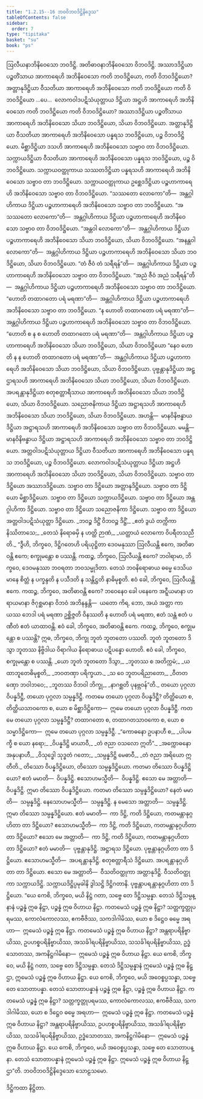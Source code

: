 ```yaml
---
title: "1.2.15--16 ဘဝဝိဘဝဒိဋ္ဌိနိဒ္ဒေသ"
tableOfContents: false
sidebar:
  order: 7
type: "tipitaka"
basket: "su"
book: "ps"
---
```



<DynamicBreadcrumb />

<Division number="148" book="ps">

<Paragraph number="827" book="ps">
ဩလီယနာဘိနိဝေသော ဘဝဒိဋ္ဌိ. အတိဓာဝနာဘိနိဝေသော ဝိဘဝဒိဋ္ဌိ. အဿာဒဒိဋ္ဌိယာ ပဉ္စတိံသာယ အာကာရေဟိ အဘိနိဝေသော ကတိ ဘဝဒိဋ္ဌိယော, ကတိ ဝိဘဝဒိဋ္ဌိယော? အတ္တာနုဒိဋ္ဌိယာ ဝီသတိယာ အာကာရေဟိ အဘိနိဝေသော ကတိ ဘဝဒိဋ္ဌိယော ကတိ ဝိဘဝဒိဋ္ဌိယော …ပေ…  လောကဝါဒပဋိသံယုတ္တာယ ဒိဋ္ဌိယာ အဋ္ဌဟိ အာကာရေဟိ အဘိနိဝေသော ကတိ ဘဝဒိဋ္ဌိယော ကတိ ဝိဘဝဒိဋ္ဌိယော?
</Paragraph>

<Paragraph number="828" book="ps">
အဿာဒဒိဋ္ဌိယာ ပဉ္စတိံသာယ အာကာရေဟိ အဘိနိဝေသော သိယာ ဘဝဒိဋ္ဌိယော, သိယာ ဝိဘဝဒိဋ္ဌိယော. အတ္တာနုဒိဋ္ဌိယာ ဝီသတိယာ အာကာရေဟိ အဘိနိဝေသော ပန္နရသ ဘဝဒိဋ္ဌိယော, ပဉ္စ ဝိဘဝဒိဋ္ဌိယော. မိစ္ဆာဒိဋ္ဌိယာ ဒသဟိ အာကာရေဟိ အဘိနိဝေသော သဗ္ဗာဝ တာ ဝိဘဝဒိဋ္ဌိယော. သက္ကာယဒိဋ္ဌိယာ ဝီသတိယာ အာကာရေဟိ အဘိနိဝေသော ပန္နရသ ဘဝဒိဋ္ဌိယော, ပဉ္စ ဝိဘဝဒိဋ္ဌိယော. သက္ကာယဝတ္ထုကာယ သဿတဒိဋ္ဌိယာ ပန္နရသဟိ အာကာရေဟိ အဘိနိဝေသော သဗ္ဗာဝ တာ ဘဝဒိဋ္ဌိယော. သက္ကာယဝတ္ထုကာယ ဥစ္ဆေဒဒိဋ္ဌိယာ ပဉ္စဟာကာရေဟိ အဘိနိဝေသော သဗ္ဗာဝ တာ ဝိဘဝဒိဋ္ဌိယော.
</Paragraph>

<Paragraph number="829" book="ps">
“သဿတော လောကော”တိ—  အန္တဂ္ဂါဟိကာယ ဒိဋ္ဌိယာ ပဉ္စဟာကာရေဟိ အဘိနိဝေသော သဗ္ဗာဝ တာ ဘဝဒိဋ္ဌိယော. “အသဿတော လောကော”တိ—  အန္တဂ္ဂါဟိကာယ ဒိဋ္ဌိယာ ပဉ္စဟာကာရေဟိ အဘိနိဝေသော သဗ္ဗာဝ တာ ဝိဘဝဒိဋ္ဌိယော. “အန္တဝါ လောကော”တိ—  အန္တဂ္ဂါဟိကာယ ဒိဋ္ဌိယာ ပဉ္စဟာကာရေဟိ အဘိနိဝေသော သိယာ ဘဝဒိဋ္ဌိယော, သိယာ ဝိဘဝဒိဋ္ဌိယော. “အနန္တဝါ လောကော”တိ—  အန္တဂ္ဂါဟိကာယ ဒိဋ္ဌိယာ ပဉ္စဟာကာရေဟိ အဘိနိဝေသော သိယာ ဘဝဒိဋ္ဌိယော, သိယာ ဝိဘဝဒိဋ္ဌိယော. “တံ ဇီဝံ တံ သရီရန်”တိ—  အန္တဂ္ဂါဟိကာယ ဒိဋ္ဌိယာ ပဉ္စဟာကာရေဟိ အဘိနိဝေသော သဗ္ဗာဝ တာ ဝိဘဝဒိဋ္ဌိယော. “အညံ ဇီဝံ အညံ သရီရန်”တိ—  အန္တဂ္ဂါဟိကာယ ဒိဋ္ဌိယာ ပဉ္စဟာကာရေဟိ အဘိနိဝေသော သဗ္ဗာဝ တာ ဘဝဒိဋ္ဌိယော. “ဟောတိ တထာဂတော ပရံ မရဏာ”တိ—  အန္တဂ္ဂါဟိကာယ ဒိဋ္ဌိယာ ပဉ္စဟာကာရေဟိ အဘိနိဝေသော သဗ္ဗာဝ တာ ဘဝဒိဋ္ဌိယော. “န ဟောတိ တထာဂတော ပရံ မရဏာ”တိ—  အန္တဂ္ဂါဟိကာယ ဒိဋ္ဌိယာ ပဉ္စဟာကာရေဟိ အဘိနိဝေသော သဗ္ဗာဝ တာ ဝိဘဝဒိဋ္ဌိယော. “ဟောတိ စ န စ ဟောတိ တထာဂတော ပရံ မရဏာ”တိ—  အန္တဂ္ဂါဟိကာယ ဒိဋ္ဌိယာ ပဉ္စဟာကာရေဟိ အဘိနိဝေသော သိယာ ဘဝဒိဋ္ဌိယော, သိယာ ဝိဘဝဒိဋ္ဌိယော “နေဝ ဟောတိ န န ဟောတိ တထာဂတော ပရံ မရဏာ”တိ—  အန္တဂ္ဂါဟိကာယ ဒိဋ္ဌိယာ ပဉ္စဟာကာရေဟိ အဘိနိဝေသော သိယာ ဘဝဒိဋ္ဌိယော, သိယာ ဝိဘဝဒိဋ္ဌိယော.
</Paragraph>

<Paragraph number="830" book="ps">
ပုဗ္ဗန္တာနုဒိဋ္ဌိယာ အဋ္ဌာရသဟိ အာကာရေဟိ အဘိနိဝေသော သိယာ ဘဝဒိဋ္ဌိယော, သိယာ ဝိဘဝဒိဋ္ဌိယော. အပရန္တာနုဒိဋ္ဌိယာ စတုစတ္တာရီသာယ အာကာရေဟိ အဘိနိဝေသော သိယာ ဘဝဒိဋ္ဌိယော, သိယာ ဝိဘဝဒိဋ္ဌိယော. သညောဇနိကာယ ဒိဋ္ဌိယာ အဋ္ဌာရသဟိ အာကာရေဟိ အဘိနိဝေသော သိယာ ဘဝဒိဋ္ဌိယော, သိယာ ဝိဘဝဒိဋ္ဌိယော. အဟန္တိ—  မာနဝိနိဗန္ဓာယ ဒိဋ္ဌိယာ အဋ္ဌာရသဟိ အာကာရေဟိ အဘိနိဝေသော သဗ္ဗာဝ တာ ဝိဘဝဒိဋ္ဌိယော. မမန္တိ—  မာနဝိနိဗန္ဓာယ ဒိဋ္ဌိယာ အဋ္ဌာရသဟိ အာကာရေဟိ အဘိနိဝေသော သဗ္ဗာဝ တာ ဘဝဒိဋ္ဌိယော. အတ္တဝါဒပဋိသံယုတ္တာယ ဒိဋ္ဌိယာ ဝီသတိယာ အာကာရေဟိ အဘိနိဝေသော ပန္နရသ ဘဝဒိဋ္ဌိယော, ပဉ္စ ဝိဘဝဒိဋ္ဌိယော. လောကဝါဒပဋိသံယုတ္တာယ ဒိဋ္ဌိယာ အဋ္ဌဟိ အာကာရေဟိ အဘိနိဝေသော သိယာ ဘဝဒိဋ္ဌိယော, သိယာ ဝိဘဝဒိဋ္ဌိယော.
</Paragraph>

<Paragraph number="831" book="ps">
သဗ္ဗာဝ တာ ဒိဋ္ဌိယော အဿာဒဒိဋ္ဌိယော. သဗ္ဗာဝ တာ ဒိဋ္ဌိယော အတ္တာနုဒိဋ္ဌိယော. သဗ္ဗာဝ တာ ဒိဋ္ဌိယော မိစ္ဆာဒိဋ္ဌိယော. သဗ္ဗာဝ တာ ဒိဋ္ဌိယော သက္ကာယဒိဋ္ဌိယော. သဗ္ဗာဝ တာ ဒိဋ္ဌိယော အန္တဂ္ဂါဟိကာ ဒိဋ္ဌိယော. သဗ္ဗာဝ တာ ဒိဋ္ဌိယော သညောဇနိကာ ဒိဋ္ဌိယော. သဗ္ဗာဝ တာ ဒိဋ္ဌိယော အတ္တဝါဒပဋိသံယုတ္တာ ဒိဋ္ဌိယော.
</Paragraph>

<Paragraph number="832" type="verses" book="ps">
_ဘဝဉ္စ ဒိဋ္ဌိံ ဝိဘဝဉ္စ ဒိဋ္ဌိံ,_  
_ဧတံ ဒွယံ တက္ကိကာ နိဿိတာသေ;_  
_တေသံ နိရောဓမှိ န ဟတ္ထိ ဉာဏံ,_  
_ယတ္ထာယံ လောကော ဝိပရီတသညီတိ._  

</Paragraph>

</Division>
<Division number="149" book="ps">

<Paragraph number="833" book="ps">
“ဒွီဟိ, ဘိက္ခဝေ, ဒိဋ္ဌိဂတေဟိ ပရိယုဋ္ဌိတာ ဒေဝမနုဿာ ဩလီယန္တိ ဧကေ, အတိဓာဝန္တိ ဧကေ; စက္ခုမန္တော စ ပဿန္တိ. ကထဉ္စ, ဘိက္ခဝေ, ဩလီယန္တိ ဧကေ? ဘဝါရာမာ, ဘိက္ခဝေ, ဒေဝမနုဿာ ဘဝရတာ ဘဝသမ္မုဒိတာ. တေသံ ဘဝနိရောဓာယ ဓမ္မေ ဒေသိယမာနေ စိတ္တံ န ပက္ခန္ဒတိ န ပသီဒတိ န သန္တိဋ္ဌတိ နာဓိမုစ္စတိ. ဧဝံ ခေါ, ဘိက္ခဝေ, ဩလီယန္တိ ဧကေ.
</Paragraph>

<Paragraph number="834" book="ps">
ကထဉ္စ, ဘိက္ခဝေ, အတိဓာဝန္တိ ဧကေ? ဘဝေနေဝ ခေါ ပနေကေ အဋ္ဋီယမာနာ ဟရာယမာနာ ဇိဂုစ္ဆမာနာ ဝိဘဝံ အဘိနန္ဒန္တိ—  ယတော ကိရ, ဘော, အယံ အတ္တာ ကာယဿ ဘေဒါ ပရံ မရဏာ ဥစ္ဆိဇ္ဇတိ ဝိနဿတိ န ဟောတိ ပရံ မရဏာ, ဧတံ သန္တံ ဧတံ ပဏီတံ ဧတံ ယာထာဝန္တိ. ဧဝံ ခေါ, ဘိက္ခဝေ, အတိဓာဝန္တိ ဧကေ.
</Paragraph>

<Paragraph number="835" book="ps">
ကထဉ္စ, ဘိက္ခဝေ, စက္ခုမန္တော စ ပဿန္တိ? ဣဓ, ဘိက္ခဝေ, ဘိက္ခု ဘူတံ ဘူတတော ပဿတိ. ဘူတံ ဘူတတော ဒိသွာ ဘူတဿ နိဗ္ဗိဒါယ ဝိရာဂါယ နိရောဓာယ ပဋိပန္နော ဟောတိ. ဧဝံ ခေါ, ဘိက္ခဝေ, စက္ခုမန္တော စ ပဿန္တိ.
</Paragraph>

<Paragraph number="836" type="verses" book="ps">
_ယော ဘူတံ ဘူတတော ဒိသွာ,_  
_ဘူတဿ စ အတိက္ကမံ;_  
_ယထာဘူတေဓိမုစ္စတိ,_  
_ဘဝတဏှာ ပရိက္ခယာ._  

</Paragraph>

<Paragraph number="837" type="verses" book="ps">
_သ ဝေ ဘူတပရိညာတော,_  
_ဝီတတဏှော ဘဝါဘဝေ;_  
_ဘူတဿ ဝိဘဝါ ဘိက္ခု,_  
_နာဂစ္ဆတိ ပုနဗ္ဘဝန်”တိ._  

</Paragraph>

</Division>
<Division number="150" book="ps">

<Paragraph number="838" book="ps">
တယော ပုဂ္ဂလာ ဝိပန္နဒိဋ္ဌီ, တယော ပုဂ္ဂလာ သမ္ပန္နဒိဋ္ဌီ. ကတမေ တယော ပုဂ္ဂလာ ဝိပန္နဒိဋ္ဌီ? တိတ္ထိယော စ, တိတ္ထိယသာဝကော စ, ယော စ မိစ္ဆာဒိဋ္ဌိကော—  ဣမေ တယော ပုဂ္ဂလာ ဝိပန္နဒိဋ္ဌီ.
</Paragraph>

<Paragraph number="839" book="ps">
ကတမေ တယော ပုဂ္ဂလာ သမ္ပန္နဒိဋ္ဌီ? တထာဂတော စ, တထာဂတသာဝကော စ, ယော စ သမ္မာဒိဋ္ဌိကော—  ဣမေ တယော ပုဂ္ဂလာ သမ္ပန္နဒိဋ္ဌီ.
</Paragraph>

<Paragraph number="840" type="verses" book="ps">
_“ကောဓနော ဥပနာဟီ စ,_  
_ပါပမက္ခီ စ ယော နရော;_  
_ဝိပန္နဒိဋ္ဌိ မာယာဝီ,_  
_တံ ဇညာ ဝသလော ဣတိ”._  

</Paragraph>

<Paragraph number="841" type="verses" book="ps">
_အက္ကောဓနော အနုပနာဟီ,_  
_ဝိသုဒ္ဓေါ သုဒ္ဓတံ ဂတော;_  
_သမ္ပန္နဒိဋ္ဌိ မေဓာဝီ,_  
_တံ ဇညာ အရိယော ဣတီတိ._  

</Paragraph>

<Paragraph number="842" book="ps">
တိဿော ဝိပန္နဒိဋ္ဌိယော, တိဿော သမ္ပန္နဒိဋ္ဌိယော. ကတမာ တိဿော ဝိပန္နဒိဋ္ဌိယော? ဧတံ မမာတိ—  ဝိပန္နဒိဋ္ဌိ. ဧသောဟမသ္မီတိ—  ဝိပန္နဒိဋ္ဌိ. ဧသော မေ အတ္တာတိ—  ဝိပန္နဒိဋ္ဌိ. ဣမာ တိဿော ဝိပန္နဒိဋ္ဌိယော.
</Paragraph>

<Paragraph number="843" book="ps">
ကတမာ တိဿော သမ္ပန္နဒိဋ္ဌိယော? နေတံ မမာတိ—  သမ္ပန္နဒိဋ္ဌိ. နေသောဟမသ္မီတိ—  သမ္ပန္နဒိဋ္ဌိ. န မေသော အတ္တာတိ—  သမ္ပန္နဒိဋ္ဌိ. ဣမာ တိဿော သမ္ပန္နဒိဋ္ဌိယော.
</Paragraph>

<Paragraph number="844" book="ps">
<Emphasis>ဧတံ မမာ</Emphasis>တိ—  ကာ ဒိဋ္ဌိ, ကတိ ဒိဋ္ဌိယော, ကတမန္တာနုဂ္ဂဟိတာ တာ ဒိဋ္ဌိယော? <Emphasis>ဧသောဟမသ္မီ</Emphasis>တိ—  ကာ ဒိဋ္ဌိ, ကတိ ဒိဋ္ဌိယော, ကတမန္တာနုဂ္ဂဟိတာ တာ ဒိဋ္ဌိယော? <Emphasis>ဧသော မေ အတ္တာ</Emphasis>တိ—  ကာ ဒိဋ္ဌိ, ကတိ ဒိဋ္ဌိယော, ကတမန္တာနုဂ္ဂဟိတာ တာ ဒိဋ္ဌိယော?
</Paragraph>

<Paragraph number="845" book="ps">
<Emphasis>ဧတံ မမာ</Emphasis>တိ—  ပုဗ္ဗန္တာနုဒိဋ္ဌိ. အဋ္ဌာရသ ဒိဋ္ဌိယော. ပုဗ္ဗန္တာနုဂ္ဂဟိတာ တာ ဒိဋ္ဌိယော. <Emphasis>ဧသောဟမသ္မီ</Emphasis>တိ—  အပရန္တာနုဒိဋ္ဌိ. စတုစတ္တာရီသံ ဒိဋ္ဌိယော. အပရန္တာနုဂ္ဂဟိတာ တာ ဒိဋ္ဌိယော. <Emphasis>ဧသော မေ အတ္တာ</Emphasis>တိ—  ဝီသတိဝတ္ထုကာ အတ္တာနုဒိဋ္ဌိ. ဝီသတိဝတ္ထုကာ သက္ကာယဒိဋ္ဌိ. သက္ကာယဒိဋ္ဌိပ္ပမုခါနိ ဒွါသဋ္ဌိ ဒိဋ္ဌိဂတာနိ. ပုဗ္ဗန္တာပရန္တာနုဂ္ဂဟိတာ တာ ဒိဋ္ဌိယော.
</Paragraph>

</Division>
<Division number="151" book="ps">

<Paragraph number="846" book="ps">
“ယေ ကေစိ, ဘိက္ခဝေ, မယိ နိဋ္ဌံ ဂတာ, သဗ္ဗေ တေ ဒိဋ္ဌိသမ္ပန္နာ. တေသံ ဒိဋ္ဌိသမ္ပန္နာနံ ပဉ္စန္နံ ဣဓ နိဋ္ဌာ, ပဉ္စန္နံ ဣဓ ဝိဟာယ နိဋ္ဌာ. ကတမေသံ ပဉ္စန္နံ ဣဓ နိဋ္ဌာ? သတ္တက္ခတ္တုပရမဿ, ကောလံကောလဿ, ဧကဗီဇိဿ, သကဒါဂါမိဿ, ယော စ ဒိဋ္ဌေဝ ဓမ္မေ အရဟာ—  ဣမေသံ ပဉ္စန္နံ ဣဓ နိဋ္ဌာ.
</Paragraph>

<Paragraph number="847" book="ps">
ကတမေသံ ပဉ္စန္နံ ဣဓ ဝိဟာယ နိဋ္ဌာ? အန္တရာပရိနိဗ္ဗာယိဿ, ဥပဟစ္စပရိနိဗ္ဗာယိဿ, အသင်္ခါရပရိနိဗ္ဗာယိဿ, သသင်္ခါရပရိနိဗ္ဗာယိဿ, ဥဒ္ဓံသောတဿ, အကနိဋ္ဌဂါမိနော—  ဣမေသံ ပဉ္စန္နံ ဣဓ ဝိဟာယ နိဋ္ဌာ.
</Paragraph>

<Paragraph number="848" book="ps">
ယေ ကေစိ, ဘိက္ခဝေ, မယိ နိဋ္ဌံ ဂတာ, သဗ္ဗေ တေ ဒိဋ္ဌိသမ္ပန္နာ. တေသံ ဒိဋ္ဌိသမ္ပန္နာနံ ဣမေသံ ပဉ္စန္နံ ဣဓ နိဋ္ဌာ, ဣမေသံ ပဉ္စန္နံ ဣဓ ဝိဟာယ နိဋ္ဌာ.
</Paragraph>

<Paragraph number="849" book="ps">
ယေ ကေစိ, ဘိက္ခဝေ, မယိ အဝေစ္စပ္ပသန္နာ, သဗ္ဗေ တေ သောတာပန္နာ. တေသံ သောတာပန္နာနံ ပဉ္စန္နံ ဣဓ နိဋ္ဌာ, ပဉ္စန္နံ ဣဓ ဝိဟာယ နိဋ္ဌာ. ကတမေသံ ပဉ္စန္နံ ဣဓ နိဋ္ဌာ? သတ္တက္ခတ္တုပရမဿ, ကောလံကောလဿ, ဧကဗီဇိဿ, သကဒါဂါမိဿ, ယော စ ဒိဋ္ဌေဝ ဓမ္မေ အရဟာ—  ဣမေသံ ပဉ္စန္နံ ဣဓ နိဋ္ဌာ.
</Paragraph>

<Paragraph number="850" book="ps">
ကတမေသံ ပဉ္စန္နံ ဣဓ ဝိဟာယ နိဋ္ဌာ? အန္တရာပရိနိဗ္ဗာယိဿ, ဥပဟစ္စပရိနိဗ္ဗာယိဿ, အသင်္ခါရပရိနိဗ္ဗာယိဿ, သသင်္ခါရပရိနိဗ္ဗာယိဿ, ဥဒ္ဓံသောတဿ, အကနိဋ္ဌဂါမိနော—  ဣမေသံ ပဉ္စန္နံ ဣဓ ဝိဟာယ နိဋ္ဌာ.
</Paragraph>

<Paragraph number="851" book="ps">
ယေ ကေစိ, ဘိက္ခဝေ, မယိ အဝေစ္စပ္ပသန္နာ, သဗ္ဗေ တေ သောတာပန္နာ. တေသံ သောတာပန္နာနံ ဣမေသံ ပဉ္စန္နံ ဣဓ နိဋ္ဌာ. ဣမေသံ ပဉ္စန္နံ ဣဓ ဝိဟာယ နိဋ္ဌာ”တိ.

</Paragraph>
</Division>

<Paragraph number="852" type="center" book="ps">
ဘဝဝိဘဝဒိဋ္ဌိနိဒ္ဒေသော သောဠသမော.

  
ဒိဋ္ဌိကထာ နိဋ္ဌိတာ.
</Paragraph>